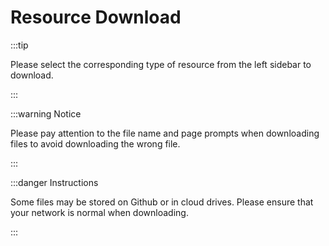 # Resource Download

:::tip

Please select the corresponding type of resource from the left sidebar to download.

:::

:::warning Notice

Please pay attention to the file name and page prompts when downloading files to avoid downloading the wrong file.

:::

:::danger Instructions

Some files may be stored on Github or in cloud drives. Please ensure that your network is normal when downloading. 

:::
